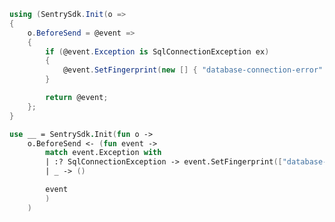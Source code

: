 ```csharp
using (SentrySdk.Init(o =>
{
    o.BeforeSend = @event =>
    {
        if (@event.Exception is SqlConnectionException ex)
        {
            @event.SetFingerprint(new [] { "database-connection-error" });
        }

        return @event;
    };
}
```

```fsharp
use __ = SentrySdk.Init(fun o ->
    o.BeforeSend <- (fun event ->
        match event.Exception with
        | :? SqlConnectionException -> event.SetFingerprint(["database-connection-error"])
        | _ -> ()

        event
        )
    )
```
